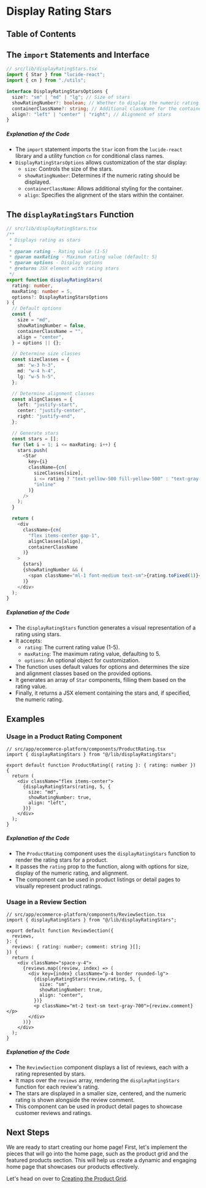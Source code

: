 
# Display Rating Stars

## Table of Contents

## The `import` Statements and Interface

```typescript
// src/lib/displayRatingStars.tsx
import { Star } from "lucide-react";
import { cn } from "./utils";

interface DisplayRatingStarsOptions {
  size?: "sm" | "md" | "lg"; // Size of stars
  showRatingNumber?: boolean; // Whether to display the numeric rating
  containerClassName?: string; // Additional className for the container
  align?: "left" | "center" | "right"; // Alignment of stars
}
```

##### Explanation of the Code

- The `import` statement imports the `Star` icon from the `lucide-react` library and a utility function `cn` for conditional class names.
- `DisplayRatingStarsOptions` allows customization of the star display:
  - `size`: Controls the size of the stars.
  - `showRatingNumber`: Determines if the numeric rating should be displayed.
  - `containerClassName`: Allows additional styling for the container.
  - `align`: Specifies the alignment of the stars within the container.

## The `displayRatingStars` Function

```typescript
// src/lib/displayRatingStars.tsx
/**
 * Displays rating as stars
 *
 * @param rating - Rating value (1-5)
 * @param maxRating - Maximum rating value (default: 5)
 * @param options - Display options
 * @returns JSX element with rating stars
 */
export function displayRatingStars(
  rating: number,
  maxRating: number = 5,
  options?: DisplayRatingStarsOptions
) {
  // Default options
  const {
    size = "md",
    showRatingNumber = false,
    containerClassName = "",
    align = "center",
  } = options || {};

  // Determine size classes
  const sizeClasses = {
    sm: "w-3 h-3",
    md: "w-4 h-4",
    lg: "w-5 h-5",
  };

  // Determine alignment classes
  const alignClasses = {
    left: "justify-start",
    center: "justify-center",
    right: "justify-end",
  };

  // Generate stars
  const stars = [];
  for (let i = 1; i <= maxRating; i++) {
    stars.push(
      <Star
        key={i}
        className={cn(
          sizeClasses[size],
          i <= rating ? "text-yellow-500 fill-yellow-500" : "text-gray-300",
          "inline"
        )}
      />
    );
  }

  return (
    <div
      className={cn(
        "flex items-center gap-1",
        alignClasses[align],
        containerClassName
      )}
    >
      {stars}
      {showRatingNumber && (
        <span className="ml-1 font-medium text-sm">{rating.toFixed(1)}</span>
      )}
    </div>
  );
}
```

##### Explanation of the Code

- The `displayRatingStars` function generates a visual representation of a rating using stars.
- It accepts:
  - `rating`: The current rating value (1-5).
  - `maxRating`: The maximum rating value, defaulting to 5.
  - `options`: An optional object for customization.
- The function uses default values for options and determines the size and alignment classes based on the provided options.
- It generates an array of `Star` components, filling them based on the rating value.
- Finally, it returns a JSX element containing the stars and, if specified, the numeric rating.

## Examples

### Usage in a Product Rating Component

```tsx
// src/app/ecommerce-platform/components/ProductRating.tsx
import { displayRatingStars } from "@/lib/displayRatingStars";

export default function ProductRating({ rating }: { rating: number }) {
  return (
    <div className="flex items-center">
      {displayRatingStars(rating, 5, {
        size: "md",
        showRatingNumber: true,
        align: "left",
      })}
    </div>
  );
}
```

##### Explanation of the Code

- The `ProductRating` component uses the `displayRatingStars` function to render the rating stars for a product.
- It passes the `rating` prop to the function, along with options for size, display of the numeric rating, and alignment.
- The component can be used in product listings or detail pages to visually represent product ratings.

### Usage in a Review Section

```tsx
// src/app/ecommerce-platform/components/ReviewSection.tsx
import { displayRatingStars } from "@/lib/displayRatingStars";

export default function ReviewSection({
  reviews,
}: {
  reviews: { rating: number; comment: string }[];
}) {
  return (
    <div className="space-y-4">
      {reviews.map((review, index) => (
        <div key={index} className="p-4 border rounded-lg">
          {displayRatingStars(review.rating, 5, {
            size: "sm",
            showRatingNumber: true,
            align: "center",
          })}
          <p className="mt-2 text-sm text-gray-700">{review.comment}</p>
        </div>
      ))}
    </div>
  );
}
```

##### Explanation of the Code

- The `ReviewSection` component displays a list of reviews, each with a rating represented by stars.
- It maps over the `reviews` array, rendering the `displayRatingStars` function for each review's rating.
- The stars are displayed in a smaller size, centered, and the numeric rating is shown alongside the review comment.
- This component can be used in product detail pages to showcase customer reviews and ratings.

## Next Steps

We are ready to start creating our home page! First, let's implement the pieces that will go into the home page, such as the product grid and the featured products section. This will help us create a dynamic and engaging home page that showcases our products effectively.

Let's head on over to [Creating the Product Grid](/ecommerce-platform/creating-components/creating-the-product-grid).

<BackToTop />
